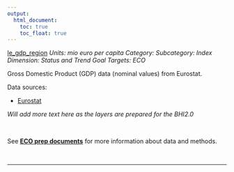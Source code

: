 ```yaml
---
output:
  html_document:
    toc: true
    toc_float: true
---
```


[le_gdp_region](https://github.com/OHI-Science/bhi/blob/master/baltic/layers/le_gdp_region_bhi2015.csv)
*Units: mio euro per capita*
*Category:*
*Subcategory:*
*Index Dimension: Status and Trend*
*Goal Targets: ECO*

Gross Domestic Product (GDP) data (nominal values) from Eurostat.



Data sources:



- [Eurostat](http://ec.europa.eu/eurostat/data/database?p_auth=EgN81qAf&p_p_id=estatsearchportlet_WAR_estatsearchportlet&p_p_lifecycle=1&p_p_state=maximized&p_p_mode=view&_estatsearchportlet_WAR_estatsearchportlet_action=search&text=nama_10r_3gdp)



*Will add more text here as the layers are prepared for the BHI2.0*

<br>

See [**ECO prep documents**](https://github.com/OHI-Science/bhi-1.0-archive/blob/draft/baltic2015/prep/ECO/eco_prep.md) for more information about data and methods.

<br>

--- 
